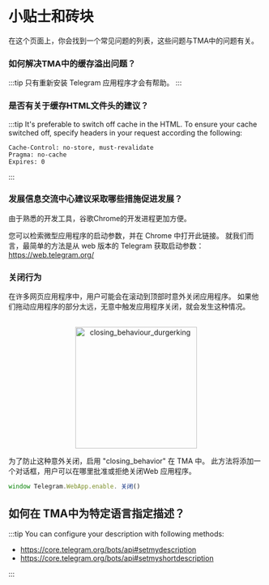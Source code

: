 # 小贴士和砖块

在这个页面上，你会找到一个常见问题的列表，这些问题与TMA中的问题有关。

### 如何解决TMA中的缓存溢出问题？

:::tip
只有重新安装 Telegram 应用程序才会有帮助。
:::

### 是否有关于缓存HTML文件头的建议？

:::tip
It's preferable to switch off cache in the HTML. To ensure your cache switched off, specify headers in your request according the following:

```curl
Cache-Control: no-store, must-revalidate
Pragma: no-cache
Expires: 0
```

:::

### 发展信息交流中心建议采取哪些措施促进发展？

由于熟悉的开发工具，谷歌Chrome的开发进程更加方便。

您可以检索微型应用程序的启动参数，并在 Chrome 中打开此链接。 就我们而言，最简单的方法是从 web 版本的 Telegram 获取启动参数：<https://web.telegram.org/>

### 关闭行为

在许多网页应用程序中，用户可能会在滚动到顶部时意外关闭应用程序。 如果他们拖动应用程序的部分太远，无意中触发应用程序关闭，就会发生这种情况。

<p align="center">
    <br />
    <img width="240" src="/img/docs/telegram-apps/closing-behaviour.svg" alt="closing_behaviour_durgerking" />
    <br />
</p>

为了防止这种意外关闭，启用 "closing_behavior" 在 TMA 中。 此方法将添加一个对话框，用户可以在哪里批准或拒绝关闭Web 应用程序。

```typescript
window Telegram.WebApp.enable. 关闭()
```

## 如何在 TMA中为特定语言指定描述？

:::tip
You can configure your description with following methods:

- https://core.telegram.org/bots/api#setmydescription
- https://core.telegram.org/bots/api#setmyshortdescription

:::
